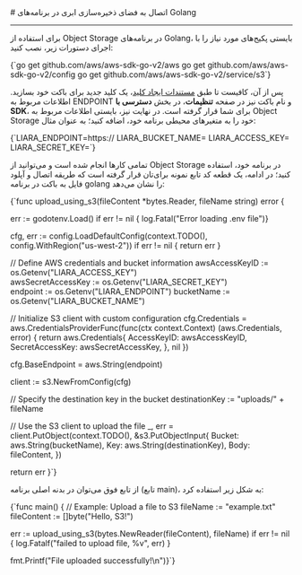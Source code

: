 

<Layout>
<Head>
<title>مستندات اتصال به Object Storage در Golang - لیارا</title>
</Head>
# اتصال به فضای ذخیره‌سازی ابری در برنامه‌های Golang
<hr className="mb-2" />

برای استفاده از Object Storage در برنامه‌های Golang، بایستی پکیج‌های مورد نیاز را با اجرای دستورات زیر، نصب کنید:
<div className="h-2" />
<div dir='ltr'>
    <Highlight className="bash">
        {`go get github.com/aws/aws-sdk-go-v2/aws 
go get github.com/aws/aws-sdk-go-v2/config
go get github.com/aws/aws-sdk-go-v2/service/s3`}
    </Highlight>
</div>
<div className="h-2" />

پس از آن، کافیست تا طبق <a href="../create-key" className="text-[#2196f3] ">مستندات ایجاد کلید</a>، یک کلید جدید برای باکت خود بسازید.
اطلاعات مربوط به ENDPOINT و نام باکت نیز در صفحه **تنظیمات**، در بخش **دسترسی با SDK**، 
برای شما قرار گرفته است.
در نهایت نیز، بایستی 
اطلاعات مربوط به Object Storage خود را 
به متغیرهای محیطی برنامه خود، اضافه کنید؛ به عنوان مثال:

<div className="h-2" />
<div dir='ltr'>
    <Highlight className="bash">
        {`LIARA_ENDPOINT=https://<Liara Bucket Endpoint>
LIARA_BUCKET_NAME=<Bucket Name>
LIARA_ACCESS_KEY=<Access Key>
LIARA_SECRET_KEY=<Secret Key>`}
    </Highlight>
</div>
<div className="h-2" />

تمامی کارها انجام شده است و می‌توانید از Object Storage در برنامه خود، استفاده کنید؛
در ادامه، یک قطعه کد تابع نمونه برای‌تان قرار گرفته است که طریقه اتصال و آپلود فایل به باکت در برنامه golang را نشان می‌دهد:

<div className="h-2" />
<div dir='ltr'>
    <Highlight className="go">
        {`func upload_using_s3(fileContent *bytes.Reader, fileName string) error {

  err := godotenv.Load()
  if err != nil {
      log.Fatal("Error loading .env file")}

  cfg, err := config.LoadDefaultConfig(context.TODO(), config.WithRegion("us-west-2"))
  if err != nil {
    return err
  }

  // Define AWS credentials and bucket information
  awsAccessKeyID     := os.Getenv("LIARA_ACCESS_KEY")     
  awsSecretAccessKey := os.Getenv("LIARA_SECRET_KEY")  
  endpoint           := os.Getenv("LIARA_ENDPOINT")
  bucketName         := os.Getenv("LIARA_BUCKET_NAME")     

  // Initialize S3 client with custom configuration
  cfg.Credentials = aws.CredentialsProviderFunc(func(ctx context.Context) (aws.Credentials, error) {
    return aws.Credentials{
    AccessKeyID:     awsAccessKeyID,
    SecretAccessKey: awsSecretAccessKey,
    }, nil
  })

  cfg.BaseEndpoint = aws.String(endpoint)

  client := s3.NewFromConfig(cfg)

  // Specify the destination key in the bucket
  destinationKey := "uploads/" + fileName

  // Use the S3 client to upload the file
  _, err = client.PutObject(context.TODO(), &s3.PutObjectInput{
  Bucket: aws.String(bucketName),
  Key:    aws.String(destinationKey),
  Body:   fileContent,
  })

  return err
}`}
    </Highlight>
</div>
<div className="h-2" />

از تابع فوق می‌توان در بدنه اصلی برنامه (تابع main)، به شکل زیر استفاده کرد:

<div className="h-2" />
<div dir='ltr'>
    <Highlight className="go">
        {`func main() {
// Example: Upload a file to S3
fileName := "example.txt"
fileContent := []byte("Hello, S3!")

err := upload_using_s3(bytes.NewReader(fileContent), fileName)
if err != nil {
  log.Fatalf("failed to upload file, %v", err)
}

fmt.Printf("File uploaded successfully!\\n")}`}
    </Highlight>
</div>
<div className="h-2" />
</Layout>